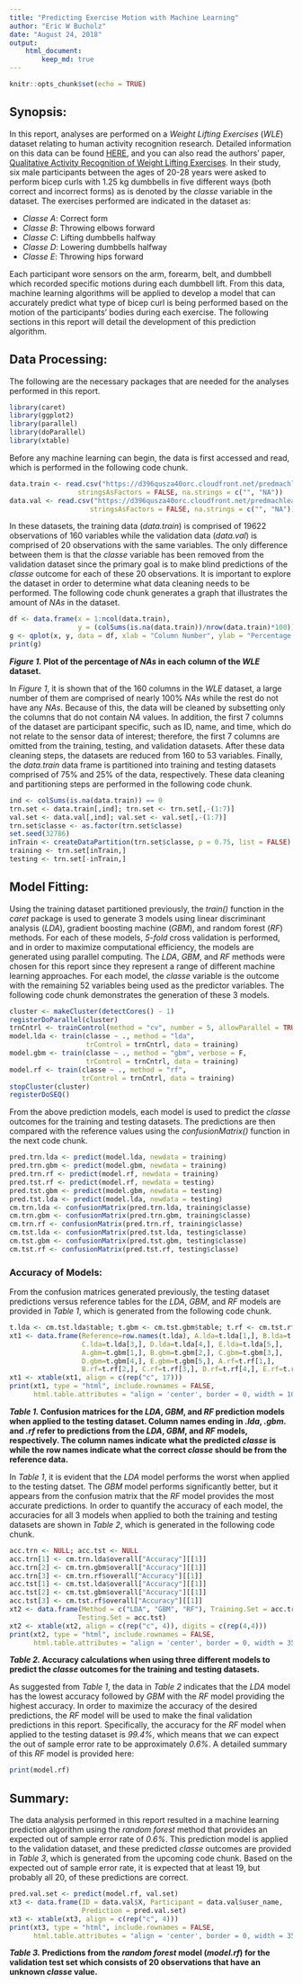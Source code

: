 ```yaml
---
title: "Predicting Exercise Motion with Machine Learning"
author: "Eric W Bucholz"
date: "August 24, 2018"
output:
    html_document:
        keep_md: true
---
```


```r
knitr::opts_chunk$set(echo = TRUE)
```

## Synopsis:

In this report, analyses are performed on a *Weight Lifting Exercises* (*WLE*) dataset relating to human activity recognition research. Detailed information on this data can be found [HERE][1], and you can also read the authors' paper, [Qualitative Activity Recognition of Weight Lifting Exercises][2]. In their study, six male participants between the ages of 20-28 years were asked to perform bicep curls with 1.25 kg dumbbells in five different ways (both correct and incorrect forms) as is denoted by the *classe* variable in the dataset. The exercises performed are indicated in the dataset as:  

- *Classe A*: Correct form
- *Classe B*: Throwing elbows forward
- *Classe C*: Lifting dumbbells halfway
- *Classe D*: Lowering dumbbells halfway
- *Classe E*: Throwing hips forward

Each participant wore sensors on the arm, forearm, belt, and dumbbell which recorded specific motions during each dumbbell lift. From this data, machine learning algorithms will be applied to develop a model that can accurately predict what type of bicep curl is being performed based on the motion of the participants' bodies during each exercise. The following sections in this report will detail the development of this prediction algorithm.  

## Data Processing:

The following are the necessary packages that are needed for the analyses performed in this report.  

```r
library(caret)
library(ggplot2)
library(parallel)
library(doParallel)
library(xtable)
```

Before any machine learning can begin, the data is first accessed and read, which is performed in the following code chunk.  

```r
data.train <- read.csv("https://d396qusza40orc.cloudfront.net/predmachlearn/pml-training.csv",
                 stringsAsFactors = FALSE, na.strings = c("", "NA"))
data.val <- read.csv("https://d396qusza40orc.cloudfront.net/predmachlearn/pml-testing.csv",
                    stringsAsFactors = FALSE, na.strings = c("", "NA"))
```

In these datasets, the training data (*data.train*) is comprised of 19622 observations of 160 variables while the validation data (*data.val*) is comprised of 20 observations with the same variables. The only difference between them is that the *classe* variable has been removed from the validation dataset since the primary goal is to make blind predictions of the *classe* outcome for each of these 20 observations. It is important to explore the dataset in order to determine what data cleaning needs to be performed. The following code chunk generates a graph that illustrates the amount of *NAs* in the dataset.  

```r
df <- data.frame(x = 1:ncol(data.train),
                 y = (colSums(is.na(data.train))/nrow(data.train)*100))
g <- qplot(x, y, data = df, xlab = "Column Number", ylab = "Percentage of NAs (%)")
print(g)
```
***Figure 1.* Plot of the percentage of *NAs* in each column of the *WLE* dataset.**  

In *Figure 1*, it is shown that of the 160 columns in the *WLE* dataset, a large number of them are comprised of nearly 100% *NAs* while the rest do not have any *NAs*. Because of this, the data will be cleaned by subsetting only the columns that do not contain *NA* values. In addition, the first 7 columns of the dataset are participant specific, such as ID, name, and time, which do not relate to the sensor data of interest; therefore, the first 7 columns are omitted from the training, testing, and validation datasets. After these data cleaning steps, the datasets are reduced from 160 to 53 variables. Finally, the *data.train* data frame is partitioned into training and testing datasets comprised of 75% and 25% of the data, respectively. These data cleaning and partitioning steps are performed in the following code chunk.  

```r
ind <- colSums(is.na(data.train)) == 0
trn.set <- data.train[,ind]; trn.set <- trn.set[,-(1:7)]
val.set <- data.val[,ind]; val.set <- val.set[,-(1:7)]
trn.set$classe <- as.factor(trn.set$classe)
set.seed(32786)
inTrain <- createDataPartition(trn.set$classe, p = 0.75, list = FALSE)
training <- trn.set[inTrain,]
testing <- trn.set[-inTrain,]
```

## Model Fitting:

Using the training dataset partitioned previously, the *train()* function in the *caret* package is used to generate 3 models using linear discriminant analysis (*LDA*), gradient boosting machine (*GBM*), and random forest (*RF*) methods. For each of these models, *5-fold* cross validation is performed, and in order to maximize computational efficiency, the models are generated using parallel computing. The *LDA*, *GBM*, and *RF* methods were chosen for this report since they represent a range of different machine learning approaches. For each model, the *classe* variable is the outcome with the remaining 52 variables being used as the predictor variables. The following code chunk demonstrates the generation of these 3 models.  

```r
cluster <- makeCluster(detectCores() - 1)
registerDoParallel(cluster)
trnCntrl <- trainControl(method = "cv", number = 5, allowParallel = TRUE)
model.lda <- train(classe ~ ., method = "lda",
                   trControl = trnCntrl, data = training)
model.gbm <- train(classe ~ ., method = "gbm", verbose = F,
                   trControl = trnCntrl, data = training)
model.rf <- train(classe ~ ., method = "rf",
                  trControl = trnCntrl, data = training)
stopCluster(cluster)
registerDoSEQ()
```

From the above prediction models, each model is used to predict the *classe* outcomes for the training and testing datasets. The predictions are then compared with the reference values using the *confusionMatrix()* function in the next code chunk.  

```r
pred.trn.lda <- predict(model.lda, newdata = training)
pred.trn.gbm <- predict(model.gbm, newdata = training)
pred.trn.rf <- predict(model.rf, newdata = training)
pred.tst.rf <- predict(model.rf, newdata = testing)
pred.tst.gbm <- predict(model.gbm, newdata = testing)
pred.tst.lda <- predict(model.lda, newdata = testing)
cm.trn.lda <- confusionMatrix(pred.trn.lda, training$classe)
cm.trn.gbm <- confusionMatrix(pred.trn.gbm, training$classe)
cm.trn.rf <- confusionMatrix(pred.trn.rf, training$classe)
cm.tst.lda <- confusionMatrix(pred.tst.lda, testing$classe)
cm.tst.gbm <- confusionMatrix(pred.tst.gbm, testing$classe)
cm.tst.rf <- confusionMatrix(pred.tst.rf, testing$classe)
```

### Accuracy of Models:

From the confusion matrices generated previously, the testing dataset predictions versus reference tables for the *LDA*, *GBM*, and *RF* models are provided in *Table 1*, which is generated from the following code chunk.  

```r
t.lda <- cm.tst.lda$table; t.gbm <- cm.tst.gbm$table; t.rf <- cm.tst.rf$table
xt1 <- data.frame(Reference=row.names(t.lda), A.lda=t.lda[1,], B.lda=t.lda[2,],
                  C.lda=t.lda[3,], D.lda=t.lda[4,], E.lda=t.lda[5,],
                  A.gbm=t.gbm[1,], B.gbm=t.gbm[2,], C.gbm=t.gbm[3,],
                  D.gbm=t.gbm[4,], E.gbm=t.gbm[5,], A.rf=t.rf[1,],
                  B.rf=t.rf[2,], C.rf=t.rf[3,], D.rf=t.rf[4,], E.rf=t.rf[5,])
xt1 <- xtable(xt1, align = c(rep("c", 17)))
print(xt1, type = "html", include.rownames = FALSE,
      html.table.attributes = "align = 'center', border = 0, width = 100%")
```
***Table 1.* Confusion matrices for the *LDA*, *GBM*, and *RF* prediction models when applied to the testing dataset. Column names ending in *.lda*, *.gbm*. and *.rf* refer to predictions from the *LDA*, *GBM*, and *RF* models, respectively. The column names indicate what the predicted *classe* is while the row names indicate what the correct *classe* should be from the reference data.**  

In *Table 1*, it is evident that the *LDA* model performs the worst when applied to the testing datset. The *GBM* model performs significantly better, but it appears from the confusion matrix that the *RF* model provides the most accurate predictions. In order to quantify the accuracy of each model, the accuracies for all 3 models when applied to both the training and testing datasets are shown in *Table 2*, which is generated in the following code chunk.  

```r
acc.trn <- NULL; acc.tst <- NULL
acc.trn[1] <- cm.trn.lda$overall["Accuracy"][[1]]
acc.trn[2] <- cm.trn.gbm$overall["Accuracy"][[1]]
acc.trn[3] <- cm.trn.rf$overall["Accuracy"][[1]]
acc.tst[1] <- cm.tst.lda$overall["Accuracy"][[1]]
acc.tst[2] <- cm.tst.gbm$overall["Accuracy"][[1]]
acc.tst[3] <- cm.tst.rf$overall["Accuracy"][[1]]
xt2 <- data.frame(Method = c("LDA", "GBM", "RF"), Training.Set = acc.trn,
                 Testing.Set = acc.tst)
xt2 <- xtable(xt2, align = c(rep("c", 4)), digits = c(rep(4,4)))
print(xt2, type = "html", include.rownames = FALSE,
      html.table.attributes = "align = 'center', border = 0, width = 35%")
```
***Table 2.* Accuracy calculations when using three different models to predict the *classe* outcomes for the training and testing datasets.**  

As suggested from *Table 1*, the data in *Table 2* indicates that the *LDA* model has the lowest accuracy followed by *GBM* with the *RF* model providing the highest accuracy. In order to maximize the accuracy of the desired predictions, the *RF* model will be used to make the final validation predictions in this report. Specifically, the accuracy for the *RF* model when applied to the testing dataset is *99.4%*, which means that we can expect the out of sample error rate to be approximately *0.6%*. A detailed summary of this *RF* model is provided here:  

```r
print(model.rf)
```

## Summary:

The data analysis performed in this report resulted in a machine learning prediction algorithm using the *random forest* method that provides an expected out of sample error rate of *0.6%*. This prediction model is applied to the validation dataset, and these predicted *classe* outcomes are provided in *Table 3*, which is generated from the upcoming code chunk. Based on the expected out of sample error rate, it is expected that at least 19, but probably all 20, of these predictions are correct.  

```r
pred.val.set <- predict(model.rf, val.set)
xt3 <- data.frame(ID = data.val$X, Participant = data.val$user_name,
                  Prediction = pred.val.set)
xt3 <- xtable(xt3, align = c(rep("c", 4)))
print(xt3, type = "html", include.rownames = FALSE,
      html.table.attributes = "align = 'center', border = 0, width = 35%")
```
***Table 3.* Predictions from the *random forest* model (*model.rf*) for the validation test set which consists of 20 observations that have an unknown *classe* value.**  

[1]: http://web.archive.org/web/20161224072740/http:/groupware.les.inf.puc-rio.br/har#weight_lifting_exercises "HERE"  
[2]: http://web.archive.org/web/20170519033209/http://groupware.les.inf.puc-rio.br:80/public/papers/2013.Velloso.QAR-WLE.pdf "Qualitative Activity Recognition of Weight Lifting Exercises"  